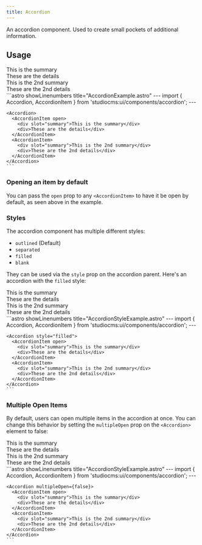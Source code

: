 ```yaml
---
title: Accordion
---
```



An accordion component. Used to create small pockets of additional information.

## Usage

<Tabs>
  <TabItem label="Preview">
    <PreviewCard>
      <Accordion>
        <AccordionItem open>
          <div slot="summary">This is the summary</div>
          <div>These are the details</div>
        </AccordionItem>
        <AccordionItem>
          <div slot="summary">This is the 2nd summary</div>
          <div>These are the 2nd details</div>
        </AccordionItem>
      </Accordion>
    </PreviewCard>
  </TabItem>
  <TabItem label="Code">
    ```astro showLinenumbers title="AccordionExample.astro"
    ---
    import { Accordion, AccordionItem } from 'studiocms:ui/components/accordion';
    ---

    <Accordion>
      <AccordionItem open>
        <div slot="summary">This is the summary</div>
        <div>These are the details</div>
      </AccordionItem>
      <AccordionItem>
        <div slot="summary">This is the 2nd summary</div>
        <div>These are the 2nd details</div>
      </AccordionItem>
    </Accordion>
    ```
  </TabItem>
</Tabs>

### Opening an item by default

You can pass the `open` prop to any `<AccordionItem>` to have it be open by default, as seen above in the example.

### Styles

The accordion component has multiple different styles:

- `outlined` (Default)
- `separated`
- `filled`
- `blank`

They can be used via the `style` prop on the accordion parent. Here's an accordion with the `filled` style:

<Tabs>
  <TabItem label="Preview">
    <PreviewCard>
      <Accordion style="filled">
        <AccordionItem open>
          <div slot="summary">This is the summary</div>
          <div>These are the details</div>
        </AccordionItem>
        <AccordionItem>
          <div slot="summary">This is the 2nd summary</div>
          <div>These are the 2nd details</div>
        </AccordionItem>
      </Accordion>
    </PreviewCard>
  </TabItem>
  <TabItem label="Code">
    ```astro showLinenumbers title="AccordionStyleExample.astro"
    ---
    import { Accordion, AccordionItem } from 'studiocms:ui/components/accordion';
    ---

    <Accordion style="filled">
      <AccordionItem open>
        <div slot="summary">This is the summary</div>
        <div>These are the details</div>
      </AccordionItem>
      <AccordionItem>
        <div slot="summary">This is the 2nd summary</div>
        <div>These are the 2nd details</div>
      </AccordionItem>
    </Accordion>
    ```
  </TabItem>
</Tabs>

### Multiple Open Items

By default, users can open multiple items in the accordion at once. You can change this behavior by setting the `multipleOpen` prop on the `<Accordion>` element to false:

<Tabs>
  <TabItem label="Preview">
    <PreviewCard>
      <Accordion multipleOpen={false}>
        <AccordionItem open>
          <div slot="summary">This is the summary</div>
          <div>These are the details</div>
        </AccordionItem>
        <AccordionItem>
          <div slot="summary">This is the 2nd summary</div>
          <div>These are the 2nd details</div>
        </AccordionItem>
      </Accordion>
    </PreviewCard>
  </TabItem>
  <TabItem label="Code">
    ```astro showLinenumbers title="AccordionStyleExample.astro"
    ---
    import { Accordion, AccordionItem } from 'studiocms:ui/components/accordion';
    ---

    <Accordion multipleOpen={false}>
      <AccordionItem open>
        <div slot="summary">This is the summary</div>
        <div>These are the details</div>
      </AccordionItem>
      <AccordionItem>
        <div slot="summary">This is the 2nd summary</div>
        <div>These are the 2nd details</div>
      </AccordionItem>
    </Accordion>
    ```
  </TabItem>
</Tabs>
